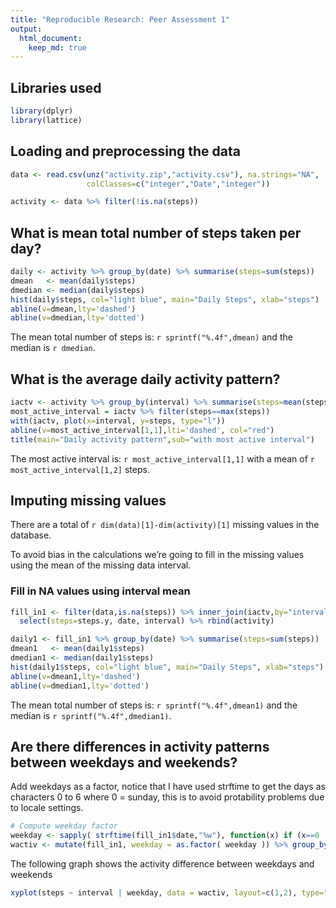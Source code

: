 ```yaml
---
title: "Reproducible Research: Peer Assessment 1"
output: 
  html_document:
    keep_md: true
---
```


## Libraries used
```r
library(dplyr)
library(lattice)
```

## Loading and preprocessing the data

```r
data <- read.csv(unz("activity.zip","activity.csv"), na.strings="NA",
                 colClasses=c("integer","Date","integer"))

activity <- data %>% filter(!is.na(steps))
```

## What is mean total number of steps taken per day?

```r
daily <- activity %>% group_by(date) %>% summarise(steps=sum(steps))
dmean   <- mean(daily$steps)
dmedian <- median(daily$steps)
hist(daily$steps, col="light blue", main="Daily Steps", xlab="steps")
abline(v=dmean,lty='dashed')
abline(v=dmedian,lty='dotted')
```

The mean total number of steps is: `r sprintf("%.4f",dmean)` and the median is `r dmedian`.

## What is the average daily activity pattern?

```r
iactv <- activity %>% group_by(interval) %>% summarise(steps=mean(steps))
most_active_interval = iactv %>% filter(steps==max(steps))
with(iactv, plot(x=interval, y=steps, type="l"))
abline(v=most_active_interval[1,1],lti='dashed', col="red")
title(main="Daily activity pattern",sub="with most active interval")
```

The most active interval is: `r most_active_interval[1,1]` with a mean of `r  most_active_interval[1,2]` steps.

## Imputing missing values

There are a total of `r dim(data)[1]-dim(activity)[1]` missing values in the database.

To avoid bias in the calculations we're going to fill in the missing values using the mean of the missing data interval.

### Fill in NA values using interval mean

```r
fill_in1 <- filter(data,is.na(steps)) %>% inner_join(iactv,by="interval") %>%
  select(steps=steps.y, date, interval) %>% rbind(activity)
```

```r
daily1 <- fill_in1 %>% group_by(date) %>% summarise(steps=sum(steps))
dmean1   <- mean(daily1$steps)
dmedian1 <- median(daily1$steps)
hist(daily1$steps, col="light blue", main="Daily Steps", xlab="steps")
abline(v=dmean1,lty='dashed')
abline(v=dmedian1,lty='dotted')
```

The mean total number of steps is: `r sprintf("%.4f",dmean1)` and the median is `r sprintf("%.4f",dmedian1)`.

## Are there differences in activity patterns between weekdays and weekends?

Add weekdays as a factor, notice that I have used strftime to get the days as characters 0 to 6
where 0 = sunday, this is to avoid protability problems due to locale settings.

```r
# Compute weekday factor
weekday <- sapply( strftime(fill_in1$date,"%w"), function(x) if (x==0 | x == 6) {"weekend"} else {"weekday"} )
wactiv <- mutate(fill_in1, weekday = as.factor( weekday )) %>% group_by(weekday,interval) %>% summarise(steps=mean(steps))
```

The following graph shows the activity difference between weekdays and weekends

```r
xyplot(steps ~ interval | weekday, data = wactiv, layout=c(1,2), type="l")
```

